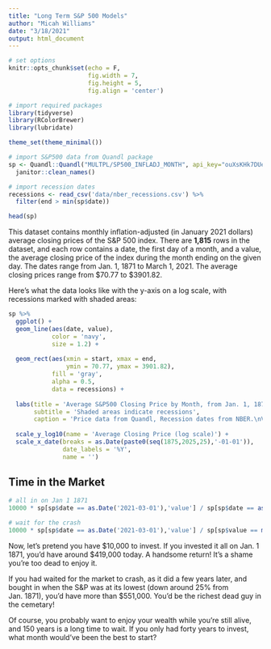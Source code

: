 ```yaml
---
title: "Long Term S&P 500 Models"
author: "Micah Williams"
date: "3/18/2021"
output: html_document
---
```


```r
# set options
knitr::opts_chunk$set(echo = F,
                      fig.width = 7,
                      fig.height = 5,
                      fig.align = 'center')

# import required packages
library(tidyverse)
library(RColorBrewer)
library(lubridate)

theme_set(theme_minimal())

# import S&P500 data from Quandl package
sp <- Quandl::Quandl("MULTPL/SP500_INFLADJ_MONTH", api_key="ouXsKHk7DUeaYiFanm9b") %>%
  janitor::clean_names()

# import recession dates
recessions <- read_csv('data/nber_recessions.csv') %>% 
  filter(end > min(sp$date))
```

```r
head(sp)
```


This dataset contains monthly inflation-adjusted (in January 2021 dollars) average closing prices of the S&P 500 index. There are **1,815** rows in the dataset, and each row contains a date, the first day of a month, and a value, the average closing price of the index during the month ending on the given day. The dates range from Jan. 1, 1871 to March 1, 2021. The average closing prices range from \$70.77 to \$3901.82.

Here's what the data looks like with the y-axis on a log scale, with recessions marked with shaded areas:

```r
sp %>%
  ggplot() +
  geom_line(aes(date, value),
            color = 'navy',
            size = 1.2) +
  
  geom_rect(aes(xmin = start, xmax = end,
                ymin = 70.77, ymax = 3901.82),
            fill = 'gray',
            alpha = 0.5,
            data = recessions) +
  
  labs(title = 'Average S&P500 Closing Price by Month, from Jan. 1, 1871 to March 1, 2021',
       subtitle = 'Shaded areas indicate recessions',
       caption = 'Price data from Quandl, Recession dates from NBER.\nValues are inflation adjusted to Jan. 2021') +
  
  scale_y_log10(name = 'Average Closing Price (log scale)') +
  scale_x_date(breaks = as.Date(paste0(seq(1875,2025,25),'-01-01')),
               date_labels = '%Y',
               name = '')
```

## Time in the Market

```r
# all in on Jan 1 1871
10000 * sp[sp$date == as.Date('2021-03-01'),'value'] / sp[sp$date == as.Date('1871-01-01'),'value']

# wait for the crash
10000 * sp[sp$date == as.Date('2021-03-01'),'value'] / sp[sp$value == min(sp$value),'value']
```

Now, let's pretend you have \$10,000 to invest. If you invested it all on Jan. 1 1871, you'd have around \$419,000 today. A handsome return! It's a shame you're too dead to enjoy it. 

If you had waited for the market to crash, as it did a few years later, and bought in when the S&P was at its lowest (down around 25% from Jan. 1871), you'd have more than \$551,000. You'd be the richest dead guy in the cemetary!

Of course, you probably want to enjoy your wealth while you're still alive, and 150 years is a long time to wait. If you only had forty years to invest, what month would've been the best to start?

```r

```

